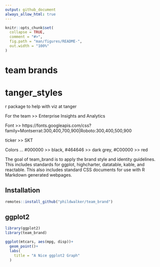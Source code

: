 ```yaml
---
output: github_document
always_allow_html: true
---
```


<!-- README.md is generated from README.Rmd. Please edit that file -->

```r
knitr::opts_chunk$set(
  collapse = TRUE,
  comment = "#>",
  fig.path = "man/figures/README-",
  out.width = "100%"
)
```

# team brands

# tanger_styles
r package to help with viz at tanger


For the team >> Enterprise Insights and Analytics


Font >> https://fonts.googleapis.com/css?family=Montserrat:300,400,700,900|Roboto:300,400,500,900

ticker >> SKT

Colors ...
  #000000 >> black,
  #464646 >> dark grey,
  #C00000 >> red
  
  
The goal of team_brand is to apply the brand style and identity guidelines.
This includes standards for ggplot, highcharter, datatable, kable, and reactable.
This also includes standard CSS documents for use with R Markdown generated webpages.

## Installation

```r
remotes::install_github("phildwalker/team_brand")
```

## ggplot2

```r
library(ggplot2)
library(team_brand)

ggplot(mtcars, aes(mpg, disp))+
  geom_point()+
  labs(
    title = "A Nice ggplot2 Graph"
  )
```



